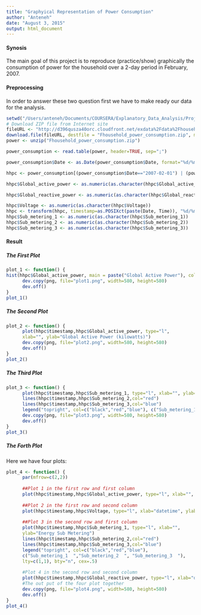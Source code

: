 ```yaml
---
title: "Graphyical Representation of Power Consumption"
author: "Anteneh"
date: "August 3, 2015"
output: html_document
---
```

<h4> Synosis</h4>
The main goal of this project is to reproduce (practice/show) graphically the consumption of power for the household over a 2-day period in February, 2007.  
<h4> Preprocessing</h4>
In order to answer these two question first we have to make ready our data for the analysis.
```r
setwd("/Users/anteneh/Documents/COURSERA/Explanatory_Data_Analysis/Project_1")
# Download ZIP file from Internet site
fileURL <- "http://d396qusza40orc.cloudfront.net/exdata%2Fdata%2Fhousehold_power_consumption.zip"
download.file(fileURL, destfile = "Fhousehold_power_consumption.zip", method="curl")
power <- unzip("Fhousehold_power_consumption.zip")

power_consumption <- read.table(power, header=TRUE, sep=";")
```
```r
power_consumption$Date <- as.Date(power_consumption$Date, format="%d/%m/%Y")
```

```r
hhpc <- power_consumption[(power_consumption$Date=="2007-02-01") | (power_consumption$Date=="2007-02-02"),]
```

```r
hhpc$Global_active_power <- as.numeric(as.character(hhpc$Global_active_power))
```
```r
hhpc$Global_reactive_power <- as.numeric(as.character(hhpc$Global_reactive_power))
```
```r
hhpc$Voltage <- as.numeric(as.character(hhpc$Voltage))
hhpc <- transform(hhpc, timestamp=as.POSIXct(paste(Date, Time)), "%d/%m/%Y %H:%M:%S")
hhpc$Sub_metering_1 <- as.numeric(as.character(hhpc$Sub_metering_1))
hhpc$Sub_metering_2 <- as.numeric(as.character(hhpc$Sub_metering_2))
hhpc$Sub_metering_3 <- as.numeric(as.character(hhpc$Sub_metering_3))
```
<h4> Result</h4>
<h5> The First Plot</h5>

```r

plot_1 <- function() {
hist(hhpc$Global_active_power, main = paste("Global Active Power"), col="red", xlab="Global Active Power (kilowatts)")
      dev.copy(png, file="plot1.png", width=580, height=580)
      dev.off()
}
plot_1()

```

<h5> The Second Plot</h5>
```r
plot_2 <- function() {
      plot(hhpc$timestamp,hhpc$Global_active_power, type="l", 
      xlab="", ylab="Global Active Power (kilowatts)")
      dev.copy(png, file="plot2.png", width=580, height=580)
      dev.off()
}
plot_2()
```

<h5> The Third Plot</h5>
```r
plot_3 <- function() {
      plot(hhpc$timestamp,hhpc$Sub_metering_1, type="l", xlab="", ylab="Energy sub metering")
      lines(hhpc$timestamp,hhpc$Sub_metering_2,col="red")
      lines(hhpc$timestamp,hhpc$Sub_metering_3,col="blue")
      legend("topright", col=c("black","red","blue"), c("Sub_metering_1  ","Sub_metering_2  ", "Sub_metering_3  "),lty=c(1,1), lwd=c(1,1))
      dev.copy(png, file="plot3.png", width=580, height=580)
      dev.off()
}
plot_3()

```

<h5> The Forth Plot</h5>
Here we have four plots: 
```r
plot_4 <- function() {
      par(mfrow=c(2,2))
      
      ##Plot 1 in the first row and first column
      plot(hhpc$timestamp,hhpc$Global_active_power, type="l", xlab="", ylab="Global Active Power")
      
      ##Plot 2 in the first row and second column
      plot(hhpc$timestamp,hhpc$Voltage, type="l", xlab="datetime", ylab="Voltage")
      
      ##Plot 3 in the second row and first column
      plot(hhpc$timestamp,hhpc$Sub_metering_1, type="l", xlab="", 
      ylab="Energy Sub Metering")
      lines(hhpc$timestamp,hhpc$Sub_metering_2,col="red")
      lines(hhpc$timestamp,hhpc$Sub_metering_3,col="blue")
      legend("topright", col=c("black","red","blue"), 
      c("Sub_metering_1  ","Sub_metering_2  ", "Sub_metering_3  "),
      lty=c(1,1), bty="n", cex=.5) 
      
      #Plot 4 in the second row and second column
      plot(hhpc$timestamp,hhpc$Global_reactive_power, type="l", xlab="datetime", ylab="Global_reactive_power")
      #The out put of the four plot together
      dev.copy(png, file="plot4.png", width=580, height=580)
      dev.off()
}
plot_4()

```
